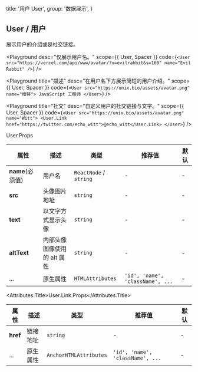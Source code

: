 
  title: '用户 User',
  group: '数据展示',
}

## User / 用户

展示用户的介绍或是社交链接。

<Playground
  desc="仅展示用户名。"
  scope={{ User, Spacer }}
  code={`
<User src="https://vercel.com/api/www/avatar/?u=evilrabbit&s=160" name="Evil Rabbit" />
`}
/>

<Playground
  title="描述"
  desc="在用户名下方展示简短的用户介绍。"
  scope={{ User, Spacer }}
  code={`
<User src="https://unix.bio/assets/avatar.png" name="维特">
  JavaScript 工程师
</User>
`}
/>

<Playground
  title="社交"
  desc="自定义用户的社交链接与文字。"
  scope={{ User, Spacer }}
  code={`
<User src="https://unix.bio/assets/avatar.png" name="Witt">
  <User.Link href="https://twitter.com/echo_witt">@echo_witt</User.Link>
</User>
`}
/>

<Attributes edit="/pages/en-us/components/user.mdx">
<Attributes.Title>User.Props</Attributes.Title>

| 属性             | 描述                        | 类型                   | 推荐值                           | 默认 |
| ---------------- | --------------------------- | ---------------------- | -------------------------------- | ---- |
| **name**(必须值) | 用户名                      | `ReactNode` / `string` | -                                | -    |
| **src**          | 头像图片地址                | `string`               | -                                | -    |
| **text**         | 以文字方式显示头像          | `string`               | -                                | -    |
| **altText**      | 内部头像图像使用的 alt 属性 | `string`               | -                                | -    |
| ...              | 原生属性                    | `HTMLAttributes`       | `'id', 'name', 'className', ...` | -    |

<Attributes.Title>User.Link.Props</Attributes.Title>

| 属性     | 描述     | 类型                   | 推荐值                           | 默认 |
| -------- | -------- | ---------------------- | -------------------------------- | ---- |
| **href** | 链接地址 | `string`               | -                                | -    |
| ...      | 原生属性 | `AnchorHTMLAttributes` | `'id', 'name', 'className', ...` | -    |

</Attributes>

